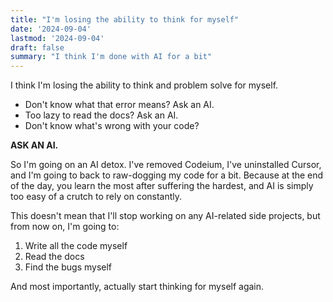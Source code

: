 ```yaml
---
title: "I'm losing the ability to think for myself"
date: '2024-09-04'
lastmod: '2024-09-04'
draft: false
summary: "I think I'm done with AI for a bit"
---
```


I think I'm losing the ability to think and problem solve for myself. 

- Don't know what that error means? Ask an AI.
- Too lazy to read the docs? Ask an AI.
- Don't know what's wrong with your code? 

**ASK AN AI.** 

So I'm going on an AI detox. I've removed Codeium, I've uninstalled Cursor, and I'm going to back to raw-dogging my code for a bit. Because at the end of the day, you learn the most after suffering the hardest, and AI is simply too easy of a crutch to rely on constantly.

This doesn't mean that I'll stop working on any AI-related side projects, but from now on, I'm going to:

1. Write all the code myself
2. Read the docs
3. Find the bugs myself

And most importantly, actually start thinking for myself again.

